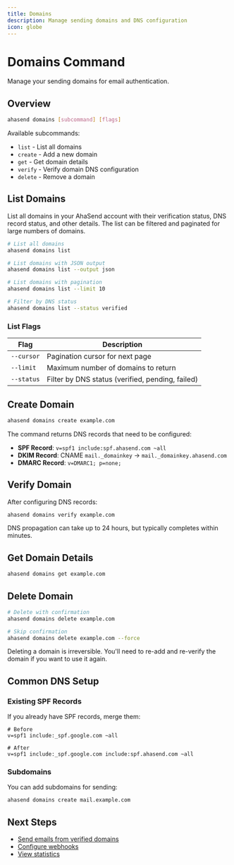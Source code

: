 ```yaml
---
title: Domains
description: Manage sending domains and DNS configuration
icon: globe
---
```


# Domains Command

Manage your sending domains for email authentication.

## Overview

```bash
ahasend domains [subcommand] [flags]
```

Available subcommands:
- `list` - List all domains
- `create` - Add a new domain
- `get` - Get domain details
- `verify` - Verify domain DNS configuration
- `delete` - Remove a domain

## List Domains

List all domains in your AhaSend account with their verification status, DNS record status, and other details. The list can be filtered and paginated for large numbers of domains.

```bash
# List all domains
ahasend domains list

# List domains with JSON output
ahasend domains list --output json

# List domains with pagination
ahasend domains list --limit 10

# Filter by DNS status
ahasend domains list --status verified
```

### List Flags

| Flag | Description |
|------|-------------|
| `--cursor` | Pagination cursor for next page |
| `--limit` | Maximum number of domains to return |
| `--status` | Filter by DNS status (verified, pending, failed) |

## Create Domain

```bash
ahasend domains create example.com
```

The command returns DNS records that need to be configured:
- **SPF Record**: `v=spf1 include:spf.ahasend.com ~all`
- **DKIM Record**: CNAME `mail._domainkey` → `mail._domainkey.ahasend.com`
- **DMARC Record**: `v=DMARC1; p=none;`

## Verify Domain

After configuring DNS records:

```bash
ahasend domains verify example.com
```

<Note>
DNS propagation can take up to 24 hours, but typically completes within minutes.
</Note>

## Get Domain Details

```bash
ahasend domains get example.com
```

## Delete Domain

```bash
# Delete with confirmation
ahasend domains delete example.com

# Skip confirmation
ahasend domains delete example.com --force
```

<Warning>
Deleting a domain is irreversible. You'll need to re-add and re-verify the domain if you want to use it again.
</Warning>

## Common DNS Setup

### Existing SPF Records

If you already have SPF records, merge them:

```
# Before
v=spf1 include:_spf.google.com ~all

# After
v=spf1 include:_spf.google.com include:spf.ahasend.com ~all
```

### Subdomains

You can add subdomains for sending:

```bash
ahasend domains create mail.example.com
```

## Next Steps

- [Send emails from verified domains](/cli/commands/messages)
- [Configure webhooks](/cli/commands/webhooks)
- [View statistics](/cli/commands/stats)